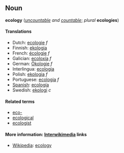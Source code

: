 ==Noun==
'''ecology''' (''[[uncountable]] and [[countable]]''; ''plural'' '''ecologies''')

====Translations====
*Dutch: [[ecologie]] ''f''
*Finnish: [[ekologia]]
*French: [[écologie]] ''f''
*Galician: [[ecoloxía]] ''f''
*German: [[Ökologie]] ''f''
*Interlingua: [[ecologia]]
*Polish: [[ekologia]] ''f''
*Portuguese: [[ecologia]] ''f''
*[[Spanish]]: [[w:es:ecología|ecología]]
*Swedish: [[ekologi]] ''c''

====Related terms====
*[[eco-]]
*[[ecological]]
*[[ecologist]]

==== More information: [[Interwikimedia]] links ====
* [[Wikipedia]]: [[w:ecology|ecology]]